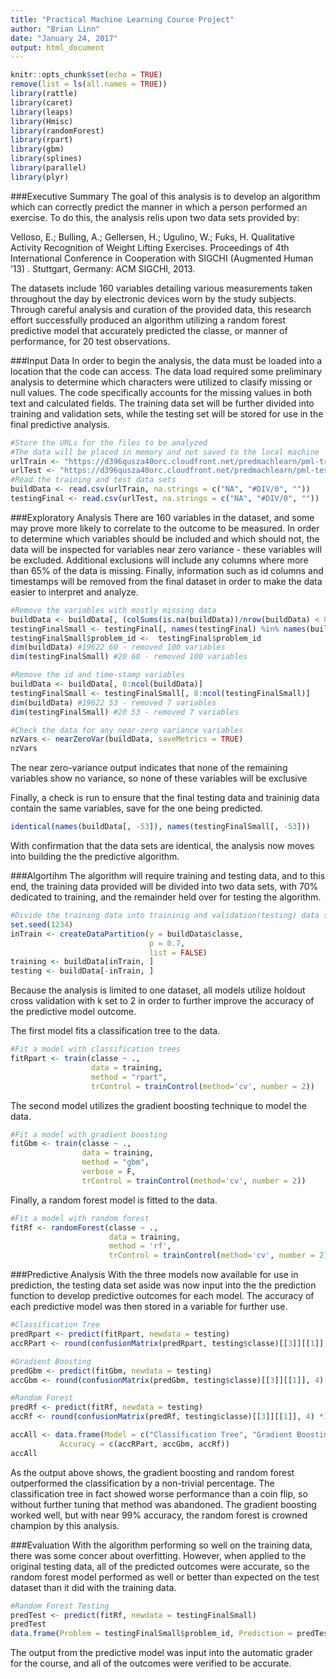 ```yaml
---
title: "Practical Machine Learning Course Project"
author: "Brian Linn"
date: "January 24, 2017"
output: html_document
---
```



```r
knitr::opts_chunk$set(echo = TRUE)
remove(list = ls(all.names = TRUE))
library(rattle)
library(caret)
library(leaps)
library(Hmisc)
library(randomForest)
library(rpart)
library(gbm)
library(splines)
library(parallel)
library(plyr)
```

###Executive Summary
The goal of this analysis is to develop an algorithm which can correctly predict the manner in which a person performed an exercise. To do this, the analysis relis upon two data sets provided by:

Velloso, E.; Bulling, A.; Gellersen, H.; Ugulino, W.; Fuks, H. Qualitative Activity Recognition of Weight Lifting Exercises. Proceedings of 4th International Conference in Cooperation with SIGCHI (Augmented Human '13) . Stuttgart, Germany: ACM SIGCHI, 2013.

The datasets include 160 variables detailing various measurements taken throughout the day by electronic devices worn by the study subjects. Through careful analysis and curation of the provided data, this research effort successfully produced an algorithm utilizing a random forest predictive model that accurately predicted the classe, or manner of performance, for 20 test observations.

###Input Data
In order to begin the analysis, the data must be loaded into a location that the code can access. The data load required some preliminary analysis to determine which characters were utilized to clasify missing or null values. The code specifically accounts for the missing values in both text and calculated fields. The training data set will be further divided into training and validation sets, while the testing set will be stored for use in the final predictive analysis.
```r
#Store the URLs for the files to be analyzed
#The data will be placed in memory and not saved to the local machine
urlTrain <- "https://d396qusza40orc.cloudfront.net/predmachlearn/pml-training.csv"
urlTest <- "https://d396qusza40orc.cloudfront.net/predmachlearn/pml-testing.csv"
#Read the training and test data sets
buildData <- read.csv(urlTrain, na.strings = c("NA", "#DIV/0", ""))
testingFinal <- read.csv(urlTest, na.strings = c("NA", "#DIV/0", ""))
```

###Exploratory Analysis
There are 160 variables in the dataset, and some may prove more likely to correlate to the outcome to be measured. In order to determine which variables should be included and which should not, the data will be inspected for variables near zero variance - these variables will be excluded. Additional exclusions will include any columns where more than 65% of the data is missing. Finally, information such as id columns and timestamps will be removed from the final dataset in order to make the data easier to interpret and analyze.
```r
#Remove the variables with mostly missing data
buildData <- buildData[, (colSums(is.na(buildData))/nrow(buildData) < 0.65) == TRUE]
testingFinalSmall <- testingFinal[, names(testingFinal) %in% names(buildData)]
testingFinalSmall$problem_id <-  testingFinal$problem_id
dim(buildData) #19622 60 - removed 100 variables
dim(testingFinalSmall) #20 60 - removed 100 variables

#Remove the id and time-stamp variables
buildData <- buildData[, 8:ncol(buildData)]
testingFinalSmall <- testingFinalSmall[, 8:ncol(testingFinalSmall)]
dim(buildData) #19622 53 - removed 7 variables
dim(testingFinalSmall) #20 53 - removed 7 variables

#Check the data for any near-zero variance variables
nzVars <- nearZeroVar(buildData, saveMetrics = TRUE)
nzVars
```
The near zero-variance output indicates that none of the remaining variables show no variance, so none of these variables will be exclusive

Finally, a check is run to ensure that the final testing data and traininig data contain the same variables, save for the one being predicted.
```r
identical(names(buildData[, -53]), names(testingFinalSmall[, -53]))
```
With confirmation that the data sets are identical, the analysis now moves into building the the predictive algorithm.

###Algortihm
The algorithm will require training and testing data, and to this end, the training data provided will be divided into two data sets, with 70% dedicated to training, and the remainder held over for testing the algorithm.
```r
#Divide the training data into traininig and validation(testing) data sets
set.seed(1234)
inTrain <- createDataPartition(y = buildData$classe,
                               p = 0.7,
                               list = FALSE)
training <- buildData[inTrain, ]
testing <- buildData[-inTrain, ]
```

Because the analysis is limited to one dataset, all models utilize holdout cross validation with k set to 2 in order to further improve the accuracy of the predictive model outcome.

The first model fits a classification tree to the data.
```r
#Fit a model with classification trees 
fitRpart <- train(classe ~ ., 
                  data = training, 
                  method = "rpart", 
                  trControl = trainControl(method='cv', number = 2))
```

The second model utilizes the gradient boosting technique to model the data.
```r
#Fit a model with gradient boosting
fitGbm <- train(classe ~ ., 
                data = training, 
                method = "gbm",
                verbose = F,
                trControl = trainControl(method='cv', number = 2))
```

Finally, a random forest model is fitted to the data.
```r
#Fit a model with random forest
fitRf <- randomForest(classe ~ ., 
                      data = training,
                      method = 'rf',
                      trControl = trainControl(method='cv', number = 2))
```

###Predictive Analysis
With the three models now available for use in prediction, the testing data set aside was now input into the the prediction function to develop predictive outcomes for each model. The accuracy of each predictive model was then stored in a variable for further use.
```r
#Classification Tree
predRpart <- predict(fitRpart, newdata = testing)
accRPart <- round(confusionMatrix(predRpart, testing$classe)[[3]][[1]], 4) *100

#Gradient Boosting
predGbm <- predict(fitGbm, newdata = testing)
accGbm <- round(confusionMatrix(predGbm, testing$classe)[[3]][[1]], 4) *100

#Random Forest
predRf <- predict(fitRf, newdata = testing)
accRf <- round(confusionMatrix(predRf, testing$classe)[[3]][[1]], 4) *100

accAll <- data.frame(Model = c("Classification Tree", "Gradient Boosting", "Random Forest"), 
           Accuracy = c(accRPart, accGbm, accRf))
accAll
```
As the output above shows, the gradient boosting and random forest outperformed the classification by a non-trivial percentage. The classification tree in fact showed worse performance than a coin flip, so without further tuning that method was abandoned. The gradient boosting worked well, but with near 99% accuracy, the random forest is crowned champion by this analysis.

###Evaluation
With the algorithm performing so well on the training data, there was some concer about overfitting. However, when applied to the original testing data, all of the predicted outcomes were accurate, so the random forest model performed as well or better than expected on the test dataset than it did with the training data. 
```r
#Random Forest Testing
predTest <- predict(fitRf, newdata = testingFinalSmall)
predTest
data.frame(Problem = testingFinalSmall$problem_id, Prediction = predTest)
```

The output from the predictive model was input into the automatic grader for the course, and all of the outcomes were verified to be accurate.